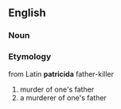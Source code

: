 ==English==
===Noun===
===Etymology===
from Latin '''patricida''' father-killer
#murder of one's father
#a murderer of one's father